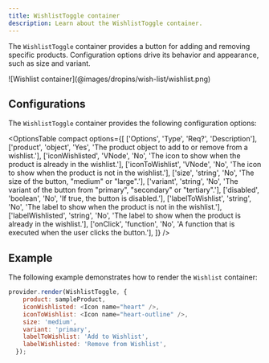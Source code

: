 ```yaml
---
title: WishlistToggle container
description: Learn about the WishlistToggle container.
---
```



The `WishlistToggle` container provides a button for adding and removing specific products.
Configuration options drive its behavior and appearance, such as size and variant.

<Diagram caption="Wishlist container">
  ![Wishlist container](@images/dropins/wish-list/wishlist.png)
</Diagram>

## Configurations

The `WishlistToggle` container provides the following configuration options:

<OptionsTable
compact
    options={[
        ['Options', 'Type', 'Req?', 'Description'],
        ['product', 'object', 'Yes', 'The product object to add to or remove from a wishlist.'],
        ['iconWishlisted', 'VNode', 'No', 'The icon to show when the product is already in the wishlist.'],
        ['iconToWishlist', 'VNode', 'No', 'The icon to show when the product is not in the wishlist.'],
        ['size', 'string', 'No', 'The size of the button, "medium" or "large".'],
        ['variant', 'string', 'No', 'The variant of the button from "primary", "secondary" or "tertiary".'],
        ['disabled', 'boolean', 'No', 'If true, the button is disabled.'],
        ['labelToWishlist', 'string', 'No', 'The label to show when the product is not in the wishlist.'],
        ['labelWishlisted', 'string', 'No', 'The label to show when the product is already in the wishlist.'],
        ['onClick', 'function', 'No', 'A function that is executed when the user clicks the button.'],
    ]}
/>

## Example

The following example demonstrates how to render the `Wishlist` container:

```javascript
provider.render(WishlistToggle, {
    product: sampleProduct,
    iconWishlisted: <Icon name="heart" />,
    iconToWishlist: <Icon name="heart-outline" />,
    size: 'medium',
    variant: 'primary',
    labelToWishlist: 'Add to Wishlist',
    labelWishlisted: 'Remove from Wishlist',
  });
```
